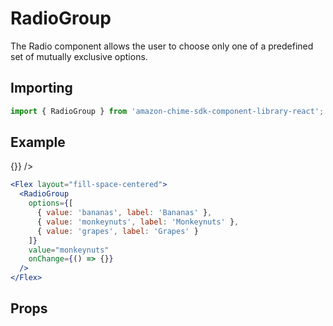 

# RadioGroup

The Radio component allows the user to choose only one of a predefined set of mutually exclusive options.

## Importing

```javascript
import { RadioGroup } from 'amazon-chime-sdk-component-library-react';
```

## Example

<ThemeProvider theme={lightTheme}>
  <GlobalStyles/>
  <Preview>
    <Flex layout="fill-space-centered">
      <RadioGroup
        options={[
          { value: 'bananas', label: 'Bananas' },
          { value: 'monkeynuts', label: 'Monkeynuts' },
          { value: 'grapes', label: 'Grapes' }
        ]}
        value="monkeynuts"
        onChange={() => {}}
      />
    </Flex>
  </Preview>
</ThemeProvider>

```jsx
<Flex layout="fill-space-centered">
  <RadioGroup
    options={[
      { value: 'bananas', label: 'Bananas' },
      { value: 'monkeynuts', label: 'Monkeynuts' },
      { value: 'grapes', label: 'Grapes' }
    ]}
    value="monkeynuts"
    onChange={() => {}}
  />
</Flex>
```

## Props

<Props of={RadioGroup} />
